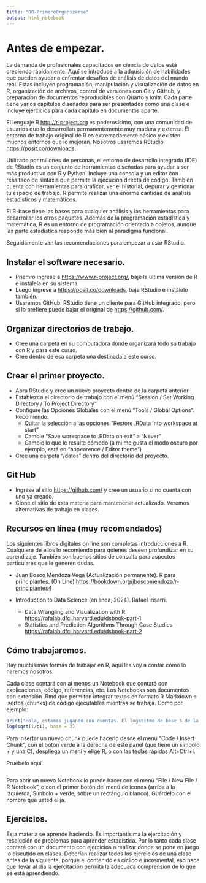 ```yaml
---
title: "00-PrimeroOrganizarse"
output: html_notebook
---
```


# Antes de empezar.

La demanda de profesionales capacitados en ciencia de datos está creciendo rápidamente. Aquí se introduce a la adqusición de habilidades que pueden ayudar a enfrentar desafíos de análisis de datos del mundo real. Estas incluyen programación, manipulación y visualización de datos en R, organización de archivos, control de versiones con Git y GitHub, y preparación de documentos reproducibles con Quarto y knitr. Cada parte tiene varios capítulos diseñados para ser presentados como una clase e incluye ejercicios para cada capítulo en documentos aparte.

El lenguaje R <http://r-project.org> es poderosísimo, con una comunidad de usuarios que lo desarrollan permanentemente muy madura y extensa. El entorno de trabajo original de R es extremadamente básico y existen muchos entornos que lo mejoran. Nosotros usaremos RStudio <https://posit.co/downloads>.

Utilizado por millones de personas, el entorno de desarrollo integrado (IDE) de RStudio es un conjunto de herramientas diseñadas para ayudar a ser más productivo con R y Python. Incluye una consola y un editor con resaltado de sintaxis que permite la ejecución directa de código. También cuenta con herramientas para graficar, ver el historial, depurar y gestionar tu espacio de trabajo. R permite realizar una enorme cantidad de análisis estadísticos y matemáticos. 

El R-base tiene las bases para cualquier análisis y las herramientas para desarrollar los otros paquetes. Además de la programación estadística y matemática, R es un entorno de programación orientado a objetos, aunque las parte estadística responde más bien al paradigma funcional.

Seguidamente van las recomendaciones para empezar a usar RStudio.

## Instalar el software necesario.

-   Priemro ingrese a <https://www.r-project.org/>, baje la última versión de R e instálela en su sistema.
-   Luego ingrese a <https://posit.co/downloads>, baje RStudio e instálelo también.
-   Usaremos GitHub. RStudio tiene un cliente para GitHub integrado, pero si lo prefiere puede bajar el original de <https://github.com/>.

## Organizar directorios de trabajo.

-   Cree una carpeta en su computadora donde organizará todo su trabajo con R y para este curso.
-   Cree dentro de esa carpeta una destinada a este curso.

## Crear el primer proyecto.

-   Abra RStudio y cree un nuevo proyecto dentro de la carpeta anterior.
-   Establezca el directorio de trabajo con el menú "Session / Set Working Directory / To Project Directory"
-   Configure las Opciones Globales con el menú "Tools / Global Options". Recomiendo:
    -   Quitar la selección a las opciones "Restore .RData into workspace at start"
    -   Cambie "Save workspace to .RData on exit" a "Never"
    -   Cambie lo que le resulte cómodo (a mi me gusta el modo oscuro por ejemplo, está en "appearence / Editor theme")
-   Cree una carpeta "/datos" dentro del directorio del proyecto.

## Git Hub

-   Ingrese al sitio <https://github.com/> y cree un usuario si no cuenta con uno ya creado.
-   Clone el sitio de esta materia para mantenerse actualizado. Veremos alternativas de trabajo en clases.

## Recursos en línea (muy recomendados)

Los siguientes libros digitales on line son completas introducciones a R. Cualquiera de ellos lo recomiendo para quienes deseen profundizar en su aprendizaje. También son buenos sitios de consulta para aspectos particulares que le generen dudas.

-   Juan Bosco Mendoza Vega (Actualización permanente). R para principiantes. (On Line) <https://bookdown.org/jboscomendoza/r-principiantes4>

-   Introduction to Data Science (en línea, 2024). Rafael Irisarri.

    -   Data Wrangling and Visualization with R <https://rafalab.dfci.harvard.edu/dsbook-part-1>
    -   Statistics and Prediction Algorithms Through Case Studies <https://rafalab.dfci.harvard.edu/dsbook-part-2>

## Cómo trabajaremos.

Hay muchísimas formas de trabajar en R, aquí les voy a contar cómo lo haremos nosotros.

Cada clase contará con al menos un Notebook que contará con explicaciones, código, referencias, etc. Los Notebooks son documentos con extensión .Rmd que permiten integrar textos en formato R Markdown e isertos (chunks) de código ejecutables mientras se trabaja. Como por ejemplo:

```r
print("Hola, estamos jugando con cuentas. El logatitmo de base 3 de la raíz cuadrada de la inversa de pi es:")
log(sqrt(1/pi), base = 3)
```

Para insertar un nuevo chunk puede hacerlo desde el menú "Code / Insert Chunk", con el botón verde a la derecha de este panel (que tiene un símbolo + y una C), despliega un mení y elige R, o con las teclas rápidas Alt+Ctrl+I.

Pruebelo aquí.

```r

```

Para abrir un nuevo Notebook lo puede hacer con el menú "File / New File / R Notebook", o con el primer botón del menú de íconos (arriba a la izquierda, Símbolo + verde, sobre un rectángulo blanco). Guárdelo con el nombre que usted elija.

## Ejercicios.

Esta materia se aprende haciendo. Es importantísima la ejercitación y resolución de problemas para aprender estadística. Por lo tanto cada clase contará con un documento con ejercicios a realizar donde se pone en juego lo discutido en clases. Deberían realizar todos los ejercicios de una clase antes de la siguiente, porque el contenido es cíclico e incremental, eso hace que llevar al día la ejercitación permita la adecuada comprensión de lo que se está aprendiendo.


